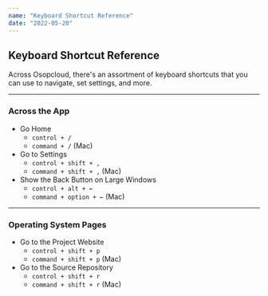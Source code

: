 ```yaml
---
name: "Keyboard Shortcut Reference"
date: "2022-05-20"
---
```


## Keyboard Shortcut Reference

Across Osopcloud, there's an assortment of keyboard shortcuts that you can use to navigate, set settings, and more.

---

### Across the App

- Go Home
  - `control + /`
  - `command + /` (Mac)
- Go to Settings
  - `control + shift + ,`
  - `command + shift + ,` (Mac)
- Show the Back Button on Large Windows
  - `control + alt + ←`
  - `command + option + ←` (Mac)

---

### Operating System Pages

- Go to the Project Website
  - `control + shift + p`
  - `command + shift + p` (Mac)
- Go to the Source Repository
  - `control + shift + r`
  - `command + shift + r` (Mac)
